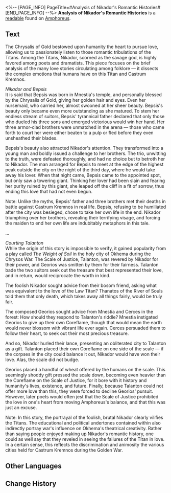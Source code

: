 <%-- [PAGE_INFO]
PageTitle=#Analysis of Nikador's Romantic Histories#
[END_PAGE_INFO] --%>
{{Readable Infobox
|id           = 439
|partIds      = 190741
|title        = 
|image        = Item Analysis of Nikador's Romantic Histories.png
|world        = Amphoreus
|parts        = 1
|author       = <!--to be added-->
|description  = A cutting analysis of myths related to Nikador, expounding on the overarching reasons why the common folk revel in writing tales of love for the Strife Titan.
|part1        = Analysis of Nikador's Romantic Histories
|source1      = {{cx|Source missing}}
|characters   = 
|factions     = 
}}
'''Analysis of Nikador's Romantic Histories''' is a [[readable]] found on [[Amphoreus]].
<!--
==Location==
{{Map Embed|<map name>|<marker id>}}
-->
==Text==
The Chrysalis of Gold bestowed upon humanity the heart to pursue love, allowing us to passionately listen to those romantic tribulations of the Titans. Among the Titans, Nikador, scorned as the savage god, is highly favored among poets and dramatists. This piece focuses on the brief analysis of the many love stories circulating among folklore &mdash; it dissects the complex emotions that humans have on this Titan and Castrum Kremnos.

''Nikador and Bepsis''<br />It is said that Bepsis was born in Mnestia's temple, and personally blessed by the Chrysalis of Gold, giving her golden hair and eyes. Even her nursemaid, who carried her, almost swooned at her sheer beauty. Bepsis's beauty only became even more outstanding as she matured. To stem her endless stream of suitors, Bepsis' tyrannical father declared that only those who dueled his three sons and emerged victorious would win her hand. Her three armor-clad brothers were unmatched in the arena &mdash; those who came forth to court her were either beaten to a pulp or fled before they even unsheathed their blades.

Bepsis's beauty also attracted Nikador's attention. They transformed into a young man and boldly issued a challenge to her brothers. The trio, unwitting to the truth, were defeated thoroughly, and had no choice but to betroth her to Nikador. The man arranged for Bepsis to meet at the edge of the highest peak outside the city on the night of the third day, where he would take away his lover. When that night came, Bepsis came to the appointed spot, but only saw a towering giant. Thinking her lover had been slain and fearing her purity ruined by this giant, she leaped off the cliff in a fit of sorrow, thus ending this love that had not even begun.

Note: Unlike the myths, Bepsis' father and three brothers met their deaths in battle against Castrum Kremnos in real life. Bepsis, refusing to be humiliated after the city was besieged, chose to take her own life in the end. Nikador triumphing over her brothers, revealing their terrifying visage, and forcing the maiden to end her own life are indubitably metaphors in this tale.

...

''Courting Talanton''<br />While the origin of this story is impossible to verify, it gained popularity from a play called ''The Weight of Soil'' in the holy city of Okhema during the Chrysos War. The Scale of Justice, Talanton, was revered by Nikador for their power, and Georios was smitten by them for their fairness. Talanton bade the two suitors seek out the treasure that best represented their love, and in return, would reciprocate the worth in kind.

The foolish Nikador sought advice from their bosom friend, asking what was equivalent to the love of the Law Titan? Thanatos of the River of Souls told them that only death, which takes away all things fairly, would be truly fair.

The composed Georios sought advice from Mnestia and Cerces in the forest: How should they respond to Talanton's riddle? Mnestia instigated Georios to give up their own Coreflame, though that would mean the earth would never blossom with vibrant life ever again. Cerces persuaded them to follow their heart, to seek out their most precious treasure.

And so, Nikador hurled their lance, presenting an obliterated city to Talanton as a gift. Talanton placed their own Coreflame on one side of the scale &mdash; if the corpses in the city could balance it out, Nikador would have won their love. Alas, the scale did not budge.

Georios placed a handful of wheat offered by the humans on the scale. This seemingly shoddy gift pressed the scale down, becoming even heavier than the Coreflame on the Scale of Justice, for it bore with it history and humanity's lives, existence, and future. Finally, because Talanton could not offer more love than this, they were forced to decline Georios' pursuit. However, later poets would often jest that the Scale of Justice prohibited the love in one's heart from moving Amphoreus's balance, and that this was just an excuse.

Note: In this story, the portrayal of the foolish, brutal Nikador clearly vilifies the Titans. The educational and political undertones contained within also indirectly portray war's influence on Okhema's theatrical creativity. Rather than saying people enjoyed making up Nikador's romantic history, one could as well say that they reveled in seeing the failures of the Titan in love. In a certain sense, this reflects the discrimination and animosity the various cities held for Castrum Kremnos during the Golden War.

<!--
==Trivia==
* 
-->
==Other Languages==
{{Other Languages
|en   = Analysis of Nikador's Romantic Histories
|zhs  = 尼卡多利情史辨析
|zht  = 尼卡多利情史辨析
|ja   = ニカドリー恋物語の分析
|ko   = 니카도르의 연애사 분석
|es   = Análisis de las historias románticas de Nikador
|fr   = Analyse des histoires romantiques de Nikador
|ru   = Исследование мифов о возлюбленных и союзниках Никадора
|th   = วิเคราะห์ ประวัติความรักของ Nikador
|vi   = Phân Tích Tình Sử Của Nikador
|de   = Analyse zu Nikadors romantischen Geschichten
|id   = Analisis Kisah Cinta Nikador
|pt   = Análise dos Relatos Românticos de Nikador
}}

==Change History==
{{Change History|3.0}}